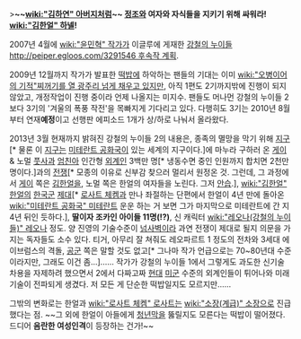>'''~~[[wiki:"김하연" 아버지]]처럼~~ [[정조]]와 여자와 자식들을 지키기 위해 싸워라! [[wiki:"김한얼" 하넬]]!'''

2007년 4월에 [[wiki:"윤민혁" 작가]]가 이글루에 게재한 [[강철의 누이들]] [[http://peiper.egloos.com/3291546 후속작 계획]].

2009년 12월까지 작가가 발표한 [[떡밥]]에 하악하는 팬들의 기대는 이미 [[wiki:"오병이어의 기적"찌꺼기를 열 광주리 넘게 채우고 있지만]], 아직 1편도 2기까지밖에 진행이 되지 않았고, 개정작업이 진행 중이라 언제 나올지는 미지수. 팬들도 머나먼 강철의 누이들 2보다 3기의 '겨울의 폭풍 작전'을 목빠지게 기다리고 있다. 다행히도 3기는 2010년 8월부터 연재'''예정'''이고 선행판 에피소드 1개가 상/하로 나눠서 올라왔다.

2013년 3월 현재까지 밝혀진 강철의 누이들 2의 내용은, 종족의 멸망을 막기 위해 [[지구]][* 물론 이 [[지구]]는 [[미테란트 공화국]]이 있는 세계의 지구이다.]에 마누라 구하러 온 [[게이]] & 노멀 [[풋사과]] [[엄친아]] 인간형 [[외계인]] 3백만 명[* 냉동수면 중인 인원까지 합치면 2천만 명이다.]과의 [[전쟁]][* 모종의 이유로 신부감 찾으러 멀리서 원정온 것. 그런데, 그 과정에서 [[게이]] 쪽은 [[김한얼]]을, 노멀 쪽은 한얼의 여자들을 노린다. 그저 [[안습]].], [[wiki:"김한얼" 한얼]]의 [[한국군]] [[제대]][* [[로사트 체켐]]과 만나 좌절하는 단편에서 한얼이 4년 만에 돌아온 [[wiki:"미테란트 공화국" 미테란트]] 운운 하는 거 보면 그가 마지막으로 미테란트에 간 지 4년 뒤인 듯하다.], '''딸이자 조카인 아이들 11명(!?)''', 신 캐릭터 [[wiki:"레오나(강철의 누이들)" 레오나]] 정도.
양 진영의 기술수준이 [[넘사벽]]이라 과연 전쟁이 제대로 될지 의문을 가지는 독자들도 소수 있다. 티거, 아무리 잘 쳐줘도 레오파르트 1 정도의 전차와 3세대 에이브럼스의 격돌, [[공군]] 쪽은 말할 것도 없고[* 그나마 작가 언급으로는 70~80년대 수준이라지만, 그래도 이건 좀...]......
작가가 강철의 누이들 1에서 그렇게도 과도한 신기술 차용을 자제하려 했으면서 2에서 다짜고짜 [[현대]] [[미군]] 수준의 외계인들이 튀어나와 미래기술이 전파되게 생겼다. 저 모든 게 단순한 떡밥일지도 모르지만......

그밖의 변화로는 한얼과 [[wiki:"로사트 체켐" 로사트]]는 [[wiki:"소장(계급)" 소장]]으로 진급했다는 점. ~~그 외에 한얼이 아들에게 [[청년막]]을 뚫릴지도 모른다는 떡밥이 떨어졌다. 드디어 '''음란한 여성인격'''이 등장하는 건가!~~

